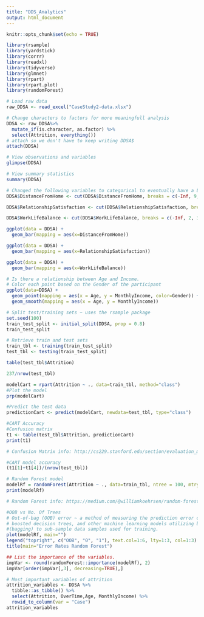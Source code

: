```yaml
---
title: "DDS_Analytics"
output: html_document
---
```


```r
knitr::opts_chunk$set(echo = TRUE)
```

```r
library(rsample)
library(yardstick)
library(corrr)
library(readxl)
library(tidyverse)
library(glmnet)
library(rpart)
library(rpart.plot)
library(randomForest)
```


```r
# Load raw data
raw_DDSA <- read_excel("CaseStudy2-data.xlsx")

# Change characters to factors for more meaningfull analysis
DDSA <- raw_DDSA%>%
  mutate_if(is.character, as.factor) %>%
  select(Attrition, everything())
# attach so we don't have to keep writing DDSA$
attach(DDSA)
```


```r
# View observations and variables
glimpse(DDSA)
```

```r
# View summary statistics
summary(DDSA)
```

  
```r
# Changed the following variables to categorical to eventually have a LifeSatisfaction variable
DDSA$DistanceFromHome <- cut(DDSA$DistanceFromHome, breaks = c(-Inf, 9, 21, Inf), labels=c("Poor", "Fair", "Good"))

DDSA$RelationshipSatisfaction <- cut(DDSA$RelationshipSatisfaction, breaks = c(-Inf, 2, 3, Inf), labels=c("Poor", "Fair", "Good"))

DDSA$WorkLifeBalance <- cut(DDSA$WorkLifeBalance, breaks = c(-Inf, 2, 3, Inf), labels=c("Poor", "Fair", "Good"))

```


```r
ggplot(data = DDSA) +
  geom_bar(mapping = aes(x=DistanceFromHome))
```


```r
ggplot(data = DDSA) +
  geom_bar(mapping = aes(x=RelationshipSatisfaction))
```

```r
ggplot(data = DDSA) +
  geom_bar(mapping = aes(x=WorkLifeBalance))
```



```r
# Is there a relationship between Age and Income. 
# Color each point based on the Gender of the participant
ggplot(data=DDSA) +
  geom_point(mapping = aes(x = Age, y = MonthlyIncome, color=Gender)) +
  geom_smooth(mapping = aes(x = Age, y = MonthlyIncome))
```


```r
# Split test/training sets ~ uses the rsample package
set.seed(100)
train_test_split <- initial_split(DDSA, prop = 0.8)
train_test_split
```

```r
# Retrieve train and test sets
train_tbl <- training(train_test_split)
test_tbl <- testing(train_test_split)
```

```r
table(test_tbl$Attrition)
```


```r
237/nrow(test_tbl)
```

```r
modelCart = rpart(Attrition ~ ., data=train_tbl, method="class")
#Plot the model
prp(modelCart)
```

```r
#Predict the test data
predictionCart <- predict(modelCart, newdata=test_tbl, type="class")

#CART Accuracy
#Confusion matrix 
t1 <- table(test_tbl$Attrition, predictionCart)
print(t1)

# Confusion Matrix info: http://cs229.stanford.edu/section/evaluation_metrics.pdf
```


```r
#CART model accuracy
(t1[1]+t1[4])/(nrow(test_tbl))
```


```r
# Random Forest model
modelRf = randomForest(Attrition ~ ., data=train_tbl, ntree = 100, mtry = 5, importance = TRUE, method="class")
print(modelRf)

# Random Forest info: https://medium.com/@williamkoehrsen/random-forest-simple-explanation-377895a60d2d

```

```r
#OOB vs No. Of Trees
# Out-of-bag (OOB) error ~ a method of measuring the prediction error of random forests, 
# boosted decision trees, and other machine learning models utilizing bootstrap aggregating 
#(bagging) to sub-sample data samples used for training.
plot(modelRf, main="")
legend("topright", c("OOB", "0", "1"), text.col=1:6, lty=1:3, col=1:3)
title(main="Error Rates Random Forest")
```


```r
## List the importance of the variables.
impVar <- round(randomForest::importance(modelRf), 2)
impVar[order(impVar[,3], decreasing=TRUE),]
```

```r
# Most important variables of attrition
attrition_variables <- DDSA %>%
  tibble::as_tibble() %>%
  select(Attrition, OverTime,Age, MonthlyIncome) %>%
  rowid_to_column(var = "Case")
attrition_variables
```


